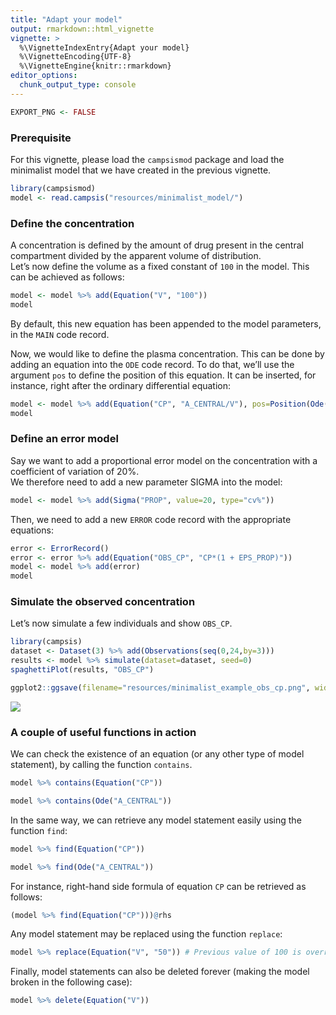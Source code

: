 ---
title: "Adapt your model"
output: rmarkdown::html_vignette
vignette: >
  %\VignetteIndexEntry{Adapt your model}
  %\VignetteEncoding{UTF-8}
  %\VignetteEngine{knitr::rmarkdown}
editor_options: 
  chunk_output_type: console
---

```{r, echo=FALSE, warning=FALSE, message=FALSE, results='hide'}
EXPORT_PNG <- FALSE
```

### Prerequisite

For this vignette, please load the `campsismod` package and load the minimalist model that we have created in the previous vignette.

```{r echo=TRUE, warning=FALSE, message=FALSE}
library(campsismod)
model <- read.campsis("resources/minimalist_model/")
```

### Define the concentration

A concentration is defined by the amount of drug present in the central compartment divided by the apparent volume of distribution.  
Let's now define the volume as a fixed constant of `100` in the model. This can be achieved as follows:

```{r}
model <- model %>% add(Equation("V", "100"))
model
```

By default, this new equation has been appended to the model parameters, in the `MAIN` code record.  

Now, we would like to define the plasma concentration. This can be done by adding an equation into the `ODE` code record. To do that, we'll use the argument `pos` to define the position of this equation. It can be inserted, for instance, right after the ordinary differential equation:

```{r}
model <- model %>% add(Equation("CP", "A_CENTRAL/V"), pos=Position(Ode("A_CENTRAL")))
model
```

### Define an error model

Say we want to add a proportional error model on the concentration with a coefficient of variation of 20%.  
We therefore need to add a new parameter SIGMA into the model:

```{r}
model <- model %>% add(Sigma("PROP", value=20, type="cv%"))
```

Then, we need to add a new `ERROR` code record with the appropriate equations:

```{r}
error <- ErrorRecord()
error <- error %>% add(Equation("OBS_CP", "CP*(1 + EPS_PROP)"))
model <- model %>% add(error)
model
```

### Simulate the observed concentration

Let's now simulate a few individuals and show `OBS_CP`.

```{r, eval=EXPORT_PNG}
library(campsis)
dataset <- Dataset(3) %>% add(Observations(seq(0,24,by=3)))
results <- model %>% simulate(dataset=dataset, seed=0)
spaghettiPlot(results, "OBS_CP")
```

```{r, eval=EXPORT_PNG, echo=FALSE, results='hide'}
ggplot2::ggsave(filename="resources/minimalist_example_obs_cp.png", width=7, height=3, dpi=100)
```

![](resources/minimalist_example_obs_cp.png)

### A couple of useful functions in action

We can check the existence of an equation (or any other type of model statement), by calling the function `contains`.

```{r}
model %>% contains(Equation("CP"))

model %>% contains(Ode("A_CENTRAL"))
```

In the same way, we can retrieve any model statement easily using the function `find`:

```{r}
model %>% find(Equation("CP"))

model %>% find(Ode("A_CENTRAL"))
```

For instance, right-hand side formula of equation `CP` can be retrieved as follows:

```{r}
(model %>% find(Equation("CP")))@rhs
```

Any model statement may be replaced using the function `replace`:

```{r}
model %>% replace(Equation("V", "50")) # Previous value of 100 is overridden
```

Finally, model statements can also be deleted forever (making the model broken in the following case):

```{r}
model %>% delete(Equation("V"))
```